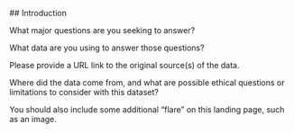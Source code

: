  ## Introduction

What major questions are you seeking to answer? 

What data are you using to answer those questions? 

Please provide a URL link to the original source(s) of the data. 

Where did the data come from, and what are possible ethical questions or limitations to consider with this dataset? 

You should also include some additional "flare" on this landing page, such as an image.